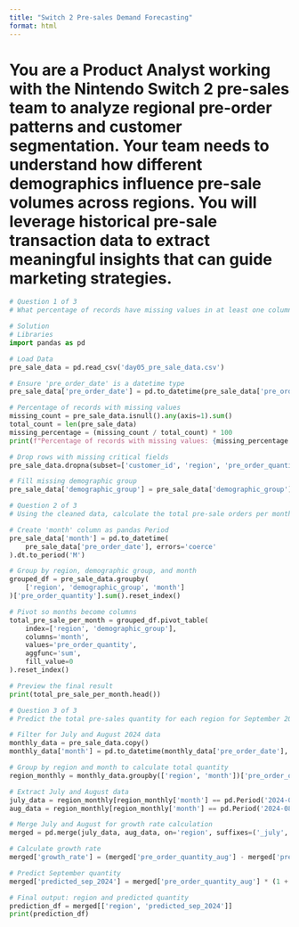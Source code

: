 ```yaml
---
title: "Switch 2 Pre-sales Demand Forecasting"
format: html
---
```


# You are a Product Analyst working with the Nintendo Switch 2 pre-sales team to analyze regional pre-order patterns and customer segmentation. Your team needs to understand how different demographics influence pre-sale volumes across regions. You will leverage historical pre-sale transaction data to extract meaningful insights that can guide marketing strategies.

```python

# Question 1 of 3
# What percentage of records have missing values in at least one column? Handle the missing values, so that we have a cleaned dataset to work with.

# Solution 
# Libraries
import pandas as pd

# Load Data
pre_sale_data = pd.read_csv('day05_pre_sale_data.csv')

# Ensure 'pre_order_date' is a datetime type
pre_sale_data['pre_order_date'] = pd.to_datetime(pre_sale_data['pre_order_date'])

# Percentage of records with missing values
missing_count = pre_sale_data.isnull().any(axis=1).sum()
total_count = len(pre_sale_data)
missing_percentage = (missing_count / total_count) * 100
print(f"Percentage of records with missing values: {missing_percentage:.2f}%")

# Drop rows with missing critical fields
pre_sale_data.dropna(subset=['customer_id', 'region', 'pre_order_quantity', 'pre_order_date'], inplace=True)

# Fill missing demographic group 
pre_sale_data['demographic_group'] = pre_sale_data['demographic_group'].fillna('Unknown')

```

```python
# Question 2 of 3 
# Using the cleaned data, calculate the total pre-sale orders per month for each region and demographic group.

# Create 'month' column as pandas Period
pre_sale_data['month'] = pd.to_datetime(
    pre_sale_data['pre_order_date'], errors='coerce'
).dt.to_period('M')

# Group by region, demographic group, and month
grouped_df = pre_sale_data.groupby(
    ['region', 'demographic_group', 'month']
)['pre_order_quantity'].sum().reset_index()

# Pivot so months become columns
total_pre_sale_per_month = grouped_df.pivot_table(
    index=['region', 'demographic_group'],
    columns='month',
    values='pre_order_quantity',
    aggfunc='sum',
    fill_value=0
).reset_index()

# Preview the final result
print(total_pre_sale_per_month.head())

```

```python
# Question 3 of 3
# Predict the total pre-sales quantity for each region for September 2024. Assume that the growth rate from August to September, is the same as the growth rate from July to August in each region.

# Filter for July and August 2024 data
monthly_data = pre_sale_data.copy()
monthly_data['month'] = pd.to_datetime(monthly_data['pre_order_date'], errors='coerce').dt.to_period('M')

# Group by region and month to calculate total quantity
region_monthly = monthly_data.groupby(['region', 'month'])['pre_order_quantity'].sum().reset_index()

# Extract July and August data
july_data = region_monthly[region_monthly['month'] == pd.Period('2024-07')]
aug_data = region_monthly[region_monthly['month'] == pd.Period('2024-08')]

# Merge July and August for growth rate calculation
merged = pd.merge(july_data, aug_data, on='region', suffixes=('_july', '_aug'))

# Calculate growth rate
merged['growth_rate'] = (merged['pre_order_quantity_aug'] - merged['pre_order_quantity_july']) / merged['pre_order_quantity_july']

# Predict September quantity
merged['predicted_sep_2024'] = merged['pre_order_quantity_aug'] * (1 + merged['growth_rate'])

# Final output: region and predicted quantity
prediction_df = merged[['region', 'predicted_sep_2024']]
print(prediction_df)

```